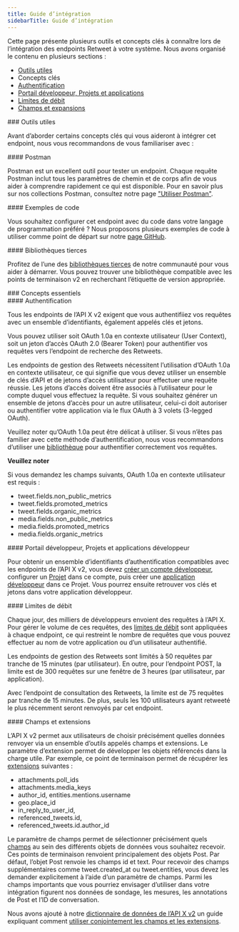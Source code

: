 ```yaml
---
title: Guide d’intégration
sidebarTitle: Guide d’intégration
---
```


Cette page présente plusieurs outils et concepts clés à connaître lors de l’intégration des endpoints Retweet à votre système. Nous avons organisé le contenu en plusieurs sections :

- [Outils utiles](#helpful)
- Concepts clés
- [Authentification](#authentication)
- [Portail développeur, Projets et applications](#portal)
- [Limites de débit](#limits)
- [Champs et expansions](#fields)

<div id="helpful-tools">
  ### Outils utiles
</div>

Avant d’aborder certains concepts clés qui vous aideront à intégrer cet endpoint, nous vous recommandons de vous familiariser avec :

<div id="postman">
  #### Postman
</div>

Postman est un excellent outil pour tester un endpoint. Chaque requête Postman inclut tous les paramètres de chemin et de corps afin de vous aider à comprendre rapidement ce qui est disponible. Pour en savoir plus sur nos collections Postman, consultez notre page ["Utiliser Postman"](/fr/tutorials/postman-getting-started). 

<div id="code-samples">
  #### Exemples de code
</div>

Vous souhaitez configurer cet endpoint avec du code dans votre langage de programmation préféré ? Nous proposons plusieurs exemples de code à utiliser comme point de départ sur notre [page GitHub](https://github.com/xdevplatform/Twitter-API-v2-sample-code).

<div id="third-party-libraries">
  #### Bibliothèques tierces
</div>

Profitez de l’une des [bibliothèques tierces](/fr/x-api/tools-and-libraries/overview) de notre communauté pour vous aider à démarrer. Vous pouvez trouver une bibliothèque compatible avec les points de terminaison v2 en recherchant l’étiquette de version appropriée.
 

<div id="key-concepts">
  ### Concepts essentiels
</div>

<div id="authentication">
  #### Authentification
</div>

Tous les endpoints de l’API X v2 exigent que vous authentifiiez vos requêtes avec un ensemble d’identifiants, également appelés clés et jetons.

Vous pouvez utiliser soit OAuth 1.0a en contexte utilisateur (User Context), soit un jeton d’accès OAuth 2.0 (Bearer Token) pour authentifier vos requêtes vers l’endpoint de recherche des Retweets.

Les endpoints de gestion des Retweets nécessitent l’utilisation d’OAuth 1.0a en contexte utilisateur, ce qui signifie que vous devez utiliser un ensemble de clés d’API et de jetons d’accès utilisateur pour effectuer une requête réussie. Les jetons d’accès doivent être associés à l’utilisateur pour le compte duquel vous effectuez la requête. Si vous souhaitez générer un ensemble de jetons d’accès pour un autre utilisateur, celui-ci doit autoriser ou authentifier votre application via le flux OAuth à 3 volets (3-legged OAuth).

Veuillez noter qu’OAuth 1.0a peut être délicat à utiliser. Si vous n’êtes pas familier avec cette méthode d’authentification, nous vous recommandons d’utiliser une [bibliothèque](/fr/x-api/tools-and-libraries/overview) pour authentifier correctement vos requêtes.

**Veuillez noter**

Si vous demandez les champs suivants, OAuth 1.0a en contexte utilisateur est requis :

- tweet.fields.non\_public\_metrics
- tweet.fields.promoted\_metrics
- tweet.fields.organic\_metrics
- media.fields.non\_public\_metrics
- media.fields.promoted\_metrics
- media.fields.organic\_metrics

<div id="developer-portal-projects-and-developer-apps">
  #### Portail développeur, Projets et applications développeur
</div>

Pour obtenir un ensemble d’identifiants d’authentification compatibles avec les endpoints de l’API X v2, vous devez [créer un compte développeur](https://developer.x.com/en/portal/petition/essential/basic-info), configurer un [Projet](/fr/resources/fundamentals/projects) dans ce compte, puis créer une [application développeur](/fr/resources/fundamentals/developer-apps) dans ce Projet. Vous pourrez ensuite retrouver vos clés et jetons dans votre application développeur. 
 

<div id="rate-limits">
  #### Limites de débit
</div>

Chaque jour, des milliers de développeurs envoient des requêtes à l’API X. Pour gérer le volume de ces requêtes, des [limites de débit](/fr/x-api/fundamentals/rate-limits) sont appliquées à chaque endpoint, ce qui restreint le nombre de requêtes que vous pouvez effectuer au nom de votre application ou d’un utilisateur authentifié.

Les endpoints de gestion des Retweets sont limités à 50 requêtes par tranche de 15 minutes (par utilisateur). En outre, pour l’endpoint POST, la limite est de 300 requêtes sur une fenêtre de 3 heures (par utilisateur, par application).

Avec l’endpoint de consultation des Retweets, la limite est de 75 requêtes par tranche de 15 minutes. De plus, seuls les 100 utilisateurs ayant retweeté le plus récemment seront renvoyés par cet endpoint.

<div id="fields-and-expansions">
  #### Champs et extensions
</div>

L’API X v2 permet aux utilisateurs de choisir précisément quelles données renvoyer via un ensemble d’outils appelés champs et extensions. Le paramètre d’extension permet de développer les objets référencés dans la charge utile. Par exemple, ce point de terminaison permet de récupérer les [extensions](/fr/x-api/fundamentals/expansions) suivantes :

- attachments.poll\_ids
- attachments.media\_keys
- author\_id, entities.mentions.username
- geo.place\_id
- in\_reply\_to\_user\_id,
- referenced\_tweets.id,
- referenced\_tweets.id.author\_id

Le paramètre de champs permet de sélectionner précisément quels [champs](/fr/x-api/fundamentals/fields) au sein des différents objets de données vous souhaitez recevoir. Ces points de terminaison renvoient principalement des objets Post. Par défaut, l’objet Post renvoie les champs id et text. Pour recevoir des champs supplémentaires comme tweet.created\_at ou tweet.entities, vous devez les demander explicitement à l’aide d’un paramètre de champs. Parmi les champs importants que vous pourriez envisager d’utiliser dans votre intégration figurent nos données de sondage, les mesures, les annotations de Post et l’ID de conversation.

Nous avons ajouté à notre [dictionnaire de données de l’API X v2](/fr/x-api/fundamentals/data-dictionary) un guide expliquant comment [utiliser conjointement les champs et les extensions](/fr/x-api/fundamentals/data-dictionary#how-to-use-fields-and-expansions).